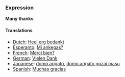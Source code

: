 ===Expression===
'''Many thanks'''

====Translations====
*[[Dutch]]: [[media:Heel_erg_bedankt.ogg|Heel erg bedankt]]
*[[Esperanto]]: [[Mi ankegas?]]
*[[French]]: [[Merci bien?]]
*[[German]]: [[Vielen Dank]]
*[[Japanese]]: [[domo arigato]], [[domo arigato gozai masu]]
*[[Spanish]]: [[Muchas gracias]]